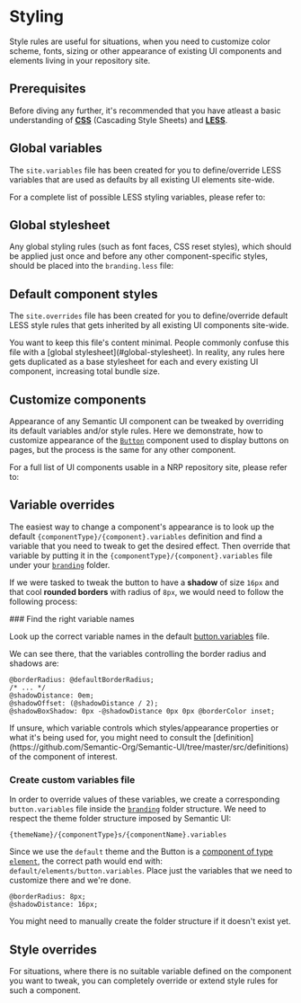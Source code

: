 
# Styling <Difficulty level="easy" />

Style rules are useful for situations, when you need to customize color scheme,
fonts, sizing or other appearance of existing UI components and elements living in your repository site.

## Prerequisites

Before diving any further, it's recommended that you have atleast a basic understanding of **[CSS](https://developer.mozilla.org/en-US/docs/Web/CSS)** (Cascading Style Sheets) and **[LESS](https://lesscss.org/)**.

## Global variables

The `site.variables` file has been created for you to define/override LESS variables that are used as defaults by all existing UI elements site-wide.

<FileTree>
  <FileTree.Folder name="ui/branding/semantic-ui" defaultOpen>
    <FileTree.Folder name="less" defaultOpen>
      <FileTree.Folder name="globals" defaultOpen>
        <FileTree.File name="site.variables" active={true} />
        <FileTree.File name="site.overrides" active={false} />
      </FileTree.Folder>
    </FileTree.Folder>
  </FileTree.Folder>
</FileTree>

For a complete list of possible LESS styling variables, please refer to:

<Cards>
  <Card
    title="Invenio Theme global variables reference"
    href="https://github.com/inveniosoftware/invenio-theme/blob/master/invenio_theme/assets/semantic-ui/less/invenio_theme/theme/globals/site.variables"
  />
  <Card
    title="SemanticUI default theme variables reference"
    href="https://github.com/Semantic-Org/Semantic-UI/blob/master/src/themes/default/globals/site.variables"
  />
</Cards>

## Global stylesheet

Any global styling rules (such as font faces, CSS reset styles), which should be applied just once and before any other component-specific styles, should be placed into the `branding.less` file:

<FileTree>
  <FileTree.Folder name="ui/branding/semantic-ui" defaultOpen>
    <FileTree.Folder name="less" defaultOpen>
      <FileTree.File name="branding.less" active={true} />
    </FileTree.Folder>
  </FileTree.Folder>
</FileTree>

## Default component styles

The `site.overrides` file has been created for you to define/override default LESS style rules that gets inherited by all existing UI components site-wide.

<FileTree>
  <FileTree.Folder name="ui/branding/semantic-ui" defaultOpen>
    <FileTree.Folder name="less" defaultOpen>
      <FileTree.Folder name="globals" defaultOpen>
        <FileTree.File name="site.variables" active={false} />
        <FileTree.File name="site.overrides" active={true} />
      </FileTree.Folder>
    </FileTree.Folder>
  </FileTree.Folder>
</FileTree>

<Callout type="warning" emoji="⚠️">
  You want to keep this file's content minimal. People commonly confuse this
  file with a [global stylesheet](#global-stylesheet). In reality, any rules
  here gets duplicated as a base stylesheet for each and every existing UI
  component, increasing total bundle size.
</Callout>

## Customize components

Appearance of any Semantic UI component can be tweaked by overriding its default variables and/or style rules. Here we demonstrate, how to customize appearance of the [`Button`](https://semantic-ui.com/elements/button.html) component used to display buttons on pages, but the process is the same for any other component.

For a full list of UI components usable in a NRP repository site, please refer to:

<Cards>
  <Card
    title="Semantic UI docs"
    href="https://semantic-ui.com/introduction/getting-started.html"
  />
  <Card
    title="Default Semantic UI component style definitions"
    href="https://github.com/Semantic-Org/Semantic-UI/tree/master/src/definitions"
  />
</Cards>

## Variable overrides

The easiest way to change a component's appearance is to look up the default `{componentType}/{component}.variables` definition
and find a variable that you need to tweak to get the desired effect. Then override that variable by putting it in the `{componentType}/{component}.variables` file under your [`branding`](/customize/branding/theme#createoverride-files-under-branding-folder) folder.

<Cards>
  <Card
    title="Default SemanticUI component variables"
    href="https://github.com/Semantic-Org/Semantic-UI/tree/master/src/themes/default"
  />
  <Card
    title="Default Invenio Theme component variables"
    href="https://github.com/inveniosoftware/invenio-theme/tree/master/invenio_theme/assets/semantic-ui/less/invenio_theme/theme"
  />
</Cards>

If we were tasked to tweak the button to have a **shadow** of size `16px` and that cool **rounded borders** with radius of `8px`, we would need to follow the following process:

<Steps>
### Find the right variable names

Look up the correct variable names in the default [button.variables](https://github.com/Semantic-Org/Semantic-UI/blob/master/src/themes/default/elements/button.variables) file.

We can see there, that the variables controlling the border radius and shadows are:

```less filename="/Semantic-UI//src/themes/default/elements/button.variables" copy {1,3}
@borderRadius: @defaultBorderRadius;
/* ... */
@shadowDistance: 0em;
@shadowOffset: (@shadowDistance / 2);
@shadowBoxShadow: 0px -@shadowDistance 0px 0px @borderColor inset;
```

<Callout emoji="💡">
  If unsure, which variable controls which styles/appearance properties or what
  it's being used for, you might need to consult the
  [definition](https://github.com/Semantic-Org/Semantic-UI/tree/master/src/definitions)
  of the component of interest.
</Callout>

### Create custom variables file

In order to override values of these variables, we create a corresponding `button.variables` file inside the [`branding`](/customize/branding/theme#createoverride-files-under-branding-folder) folder structure. We need to respect the theme folder structure imposed by Semantic UI:

`{themeName}/{componentType}s/{componentName}.variables`

Since we use the `default` theme and the Button is a [component of type `element`](https://github.com/Semantic-Org/Semantic-UI/blob/master/src/definitions/elements/button.less#L15), the correct path would end with: `default/elements/button.variables`. Place just the variables that we need to customize there and we're done.

```less filename="ui/branding/semantic-ui/less/default/elements/button.variables" copy
@borderRadius: 8px;
@shadowDistance: 16px;
```

<Callout type="info" emoji="ℹ️">
  You might need to manually create the folder structure if it doesn't exist
  yet.
</Callout>

</Steps>

## Style overrides

For situations, where there is no suitable variable defined on the component you want to tweak, you can completely override or extend style rules for such a component.
